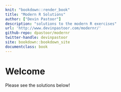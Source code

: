 ```yaml
---
knit: "bookdown::render_book"
title: "Modern R Solutions"
author: ["Devin Pastoor"]
description: "solutions to the modern R exercises"
url: 'http://www.devinpastoor.com/modernr/'
github-repo: dpastoor/modernr
twitter-handle: devinpastoor
site: bookdown::bookdown_site
documentclass: book
---
```


# Welcome {-}

Please see the solutions below!
